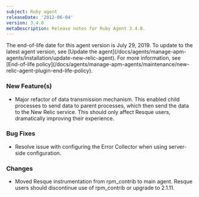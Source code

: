 ```yaml
---
subject: Ruby agent
releaseDate: '2012-06-04'
version: 3.4.0
metaDescription: Release notes for Ruby Agent 3.4.0.
---
```


<Callout variant="important">
  The end-of-life date for this agent version is July 29, 2019. To update to the latest agent version, see [Update the agent](/docs/agents/manage-apm-agents/installation/update-new-relic-agent). For more information, see [End-of-life policy](/docs/agents/manage-apm-agents/maintenance/new-relic-agent-plugin-end-life-policy).
</Callout>

### New Feature(s)

* Major refactor of data transmission mechanism. This enabled child processes to send data to parent processes, which then send the data to the New Relic service. This should only affect Resque users, dramatically improving their experience.

### Bug Fixes

* Resolve issue with configuring the Error Collector when using server-side configuration.

### Changes

* Moved Resque instrumentation from rpm_contrib to main agent. Resque users should discontinue use of rpm_contrib or upgrade to 2.1.11.
